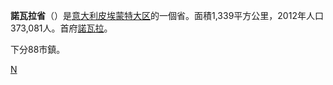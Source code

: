 {{Infobox_ProvinceIT |
  fullname              = |
  name                  = Novara|
  region                = [[皮埃蒙特大区|皮埃蒙特大区]] |
  capital               = [[諾瓦拉|諾瓦拉]] |
  commune               = 88 |
  area                  = 1,339 |
  population_as_of      = 2012年 |
  population            = 373,081 |
  populationdensity     = 256 |
  vehicle               = NO |
  postal_code           = 28010-28019, 28021, 28024, 28028, 28040-28041, 28043, 28045-28047, 28050, 28053, 28060-28066, 28068-28072, 28074-28075, 28077-28079, 28100 |
  telephone_prefix      = 011, 0161, 0163, 0321, 0322, 0323, 0331 |
  ISTAT                 = 003 |
  president             = Federico Binatti |
  map                   = [[File:Novara_posizione.png|150px]]|
  coatofarms            = [[File:Provincia_di_Novara-Stemma.svg|60px]]|
}}
'''諾瓦拉省'''（{{lang-it|Provincia di Novara}}）是[[意大利|意大利]][[皮埃蒙特大区|皮埃蒙特大区]]的一個省。面積1,339平方公里，2012年人口373,081人。首府[[諾瓦拉|諾瓦拉]]。

下分88市鎮。

{{諾瓦拉省市鎮}}
{{Authority control}}

[[Category:皮埃蒙特大区省份|N]]